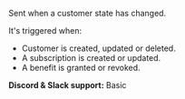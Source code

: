 Sent when a customer state has changed.

It's triggered when:

* Customer is created, updated or deleted.
* A subscription is created or updated.
* A benefit is granted or revoked.

**Discord & Slack support:** Basic